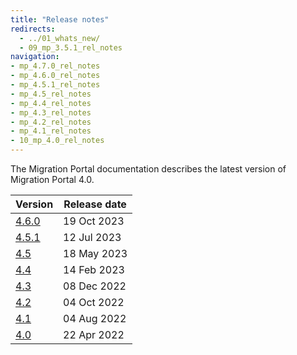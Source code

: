 ```yaml
---
title: "Release notes"
redirects:
  - ../01_whats_new/
  - 09_mp_3.5.1_rel_notes
navigation:
- mp_4.7.0_rel_notes
- mp_4.6.0_rel_notes
- mp_4.5.1_rel_notes
- mp_4.5_rel_notes
- mp_4.4_rel_notes
- mp_4.3_rel_notes
- mp_4.2_rel_notes
- mp_4.1_rel_notes
- 10_mp_4.0_rel_notes
---
```


The Migration Portal documentation describes the latest version of Migration Portal 4.0. 

|           Version           | Release date |
| --------------------------- | ------------ |
| [4.6.0](mp_4.6.0_rel_notes) | 19 Oct 2023  |
| [4.5.1](mp_4.5.1_rel_notes) | 12 Jul 2023  |
| [4.5](mp_4.5_rel_notes)     | 18 May 2023  |
| [4.4](mp_4.4_rel_notes)     | 14 Feb 2023  |
| [4.3](mp_4.3_rel_notes)     | 08 Dec 2022  |
| [4.2](mp_4.2_rel_notes)     | 04 Oct 2022  |
| [4.1](mp_4.1_rel_notes)     | 04 Aug 2022  |
| [4.0](10_mp_4.0_rel_notes)  | 22 Apr 2022  |
